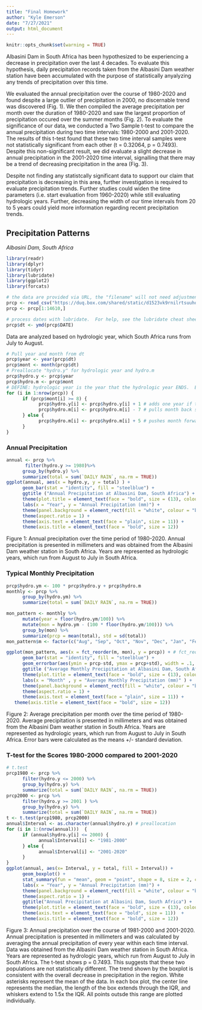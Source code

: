 ```yaml
---
title: "Final Homework"
author: "Kyle Emerson"
date: "7/27/2021"
output: html_document
---
```


```r
knitr::opts_chunk$set(warning = TRUE)
```
   Albasini Dam in South Africa has been hypothesized to be experiencing a decrease in precipitation over the last 4 decades. To evaluate this hypothesis, daily precipitation records taken from the Albasini Dam weather station have been accumulated with the purpose of statistically anyalyzing any trends of precipitation over this time.
   
   We evaluated the annual precipitation over the course of 1980-2020 and found despite a large outlier of precipitation in 2000, no discernable trend was discovered (Fig. 1). We then compiled the average precipitation per month over the duration of 1980-2020 and saw the largest proportion of precipitation occured over the summer months (Fig. 2). To evaluate the significance of our data, we conducted a Two Sample t-test to compare the annual precipitation during two time intervals: 1980-2000 and 2001-2020. The results of this t-test found that these two time interval samples were not statistically significant from each other (t = 0.32064, p = 0.7493). Despite this non-significant result, we did evaluate a slight decrease in annual precipitation in the 2001-2020 time interval, signalling that there may be a trend of decreasing precipitation in the area (Fig. 3). 
   
   Despite not finding any statistcally significant data to support our claim that precipitation is decreasing in this area, further investigation is required to evaluate precipitation trends. Further studies could widen the time parameters (i.e. start evaluation from 1960-2020) while still evaluating hydrologic years. Further, decreasing the width of our time intervals from 20 to 5 years could yield more information regarding recent precipitation trends. 
   
   



## Precipitation Patterns  
*Albasini Dam, South Africa*  
```r
library(readr)
library(dplyr)
library(tidyr)
library(lubridate)
library(ggplot2)
library(forcats)

# the data are provided via URL, the "filename" will not need adjustment - this may not apply to the options of the command.  If you prefer to work locally, the dataset is in the GitHub repository and the Box folder.  For the purposes of this homework, you may ignore the quality codes (in fact, you need to in order to process all of the data).  
prcp <- read_csv("https://duq.box.com/shared/static/d1523vk9rnilrtsuuhodffwj6vjygywk.csv", skip = 9)
prcp <- prcp[1:14610,]

# process dates with lubridate.  For help, see the lubridate cheat sheet in the Box folder.
prcp$dt <- ymd(prcp$DATE)
```

Data are analyzed based on hydrologic year, which South Africa runs from July to August.

```r
# Pull year and month from dt
prcp$year <- year(prcp$dt)
prcp$mont <- month(prcp$dt)
# Preallocate "hydro.y" for hydrologic year and hydro.m
prcp$hydro.y <- prcp$year
prcp$hydro.m <- prcp$mont
# DEFINE: hydrologic year is the year that the hydrologic year ENDS.  Ex: Hydrologic year 2020 begins August 2019 and goes to July 2020.
for (i in 1:nrow(prcp)) {
      if (prcp$mont[i] >= 8) {
            prcp$hydro.y[i] <- prcp$hydro.y[i] + 1 # adds one year if the month is August or later.
            prcp$hydro.m[i] <- prcp$hydro.m[i] - 7 # pulls month back so that August(8) is month 1
      } else {
            prcp$hydro.m[i] <- prcp$hydro.m[i] + 5 # pushes month forward so January(1) is month 6
      }
}
```

### Annual Precipitation

```r
annual <- prcp %>%
       filter(hydro.y >= 1980)%>%
      group_by(hydro.y) %>%  
      summarize(total = sum(`DAILY RAIN`, na.rm = TRUE))
ggplot(annual, aes(x = hydro.y, y = total) ) +
      geom_bar(stat = "identity", fill = "steelblue") +
      ggtitle ("Annual Precipitation at Albasini Dam, South Africa") +
      theme(plot.title = element_text(face = "bold", size = (13), colour = "steelblue4")) +
      labs(x = "Year", y = "Annual Precipitation (mm)") +
      theme(panel.background = element_rect(fill = "white", colour = "black")) +
      theme(aspect.ratio = 1) +
      theme(axis.text = element_text(face = "plain", size = 11)) +
      theme(axis.title = element_text(face = "bold", size = 12))  
```

Figure 1: Annual precipitation over the time period of 1980-2020. Annual precipitation is presented in millimeters and was obtained from the Albasini Dam weather station in South Africa. Years are represented as hydrologic years, which run from August to July in South Africa.

### Typical Monthly Precipitation

```r
prcp$hydro.ym <- 100 * prcp$hydro.y + prcp$hydro.m
monthly <- prcp %>%
      group_by(hydro.ym) %>%
      summarize(total = sum(`DAILY RAIN`, na.rm = TRUE))

mon_pattern <- monthly %>%
      mutate(year = floor(hydro.ym/100)) %>%
      mutate(mon = hydro.ym - (100 * floor(hydro.ym/100))) %>%
      group_by(mon) %>%
      summarize(prcp = mean(total), std = sd(total))
mon_pattern$m <- factor(c("Aug", "Sep", "Oct", "Nov", "Dec", "Jan", "Feb", "Mar", "Apr", "May", "Jun", "Jul")) # this puts the months in this order; otherwise, alphabetical is used.

ggplot(mon_pattern, aes(x = fct_reorder(m, mon), y = prcp)) + # fct_reorder is a command from forcats library that orders the factor, m (the name of the month)
      geom_bar(stat = "identity", fill = "steelblue") +
      geom_errorbar(aes(ymin = prcp-std, ymax = prcp+std), width = .1, position = position_dodge(.9)) +
      ggtitle ("Average Monthly Precipitation at Albasini Dam, South Africa") +
      theme(plot.title = element_text(face = "bold", size = (13), colour = "steelblue4")) +
      labs(x = "Month" , y = "Average Monthly Precipitation (mm)" ) +
      theme(panel.background = element_rect(fill = "white", colour = "black")) +
      theme(aspect.ratio = 1) +
      theme(axis.text = element_text(face = "plain", size = 11)) +
   theme(axis.title = element_text(face = "bold", size = 12))  


```

Figure 2: Average precipitation per month over the time period of 1980-2020. Average precipitation is presented in millimeters and was obtained from the Albasini Dam weather station in South Africa. Years are represented as hydrologic years, which run from August to July in South Africa. Error bars were calculated as the means +/- standard deviation.

### T-test for the Scores 1980-2000 compared to 2001-2020

```r
# t.test
prcp1980 <- prcp %>%
      filter(hydro.y <= 2000) %>%
      group_by(hydro.y) %>%
      summarize(total = sum(`DAILY RAIN`, na.rm = TRUE))
prcp2000 <- prcp %>%
      filter(hydro.y >= 2001 ) %>%
      group_by(hydro.y) %>%
      summarize(total = sum(`DAILY RAIN`, na.rm = TRUE))
t <- t.test(prcp1980, prcp2000)
annual$Interval <- as.character(annual$hydro.y) # preallocation
for (i in 1:(nrow(annual)))  {
      if (annual$hydro.y[i] <= 2000) {
            annual$Interval[i] <- "1981-2000"
      } else {
            annual$Interval[i] <- "2001-2020"
      }
}
ggplot(annual, aes(x= Interval, y = total, fill = Interval)) +
      geom_boxplot() +
      stat_summary(fun = "mean", geom = "point", shape = 8, size = 2, color = "white") +
      labs(x = "Year", y = "Annual Precipitation (mm)") +
      theme(panel.background = element_rect(fill = "white", colour = "black")) +
      theme(aspect.ratio = 1) +
      ggtitle("Annual Precipitation at Albasini Dam, South Africa") +
      theme(plot.title = element_text(face = "bold", size = (13), colour = "steelblue4")) +
      theme(axis.text = element_text(face = "bold", size = 11))  +
      theme(axis.title = element_text(face = "bold", size = 12))  

```

Figure 3: Annual precipitation over the course of 1981-2000 and 2001-2020. Annual precipitation is presented in millimeters and was calculated by averaging the annual precipitation of every year within each time interval. Data was obtained from the Albasini Dam weather station in South Africa. Years are represented as hydrologic years, which run from August to July in South Africa. The t-test shows p = 0.7493. This suggests that these two populations are not statistically different.  The trend shown by the boxplot is consistent with the overall decrease in precipitation in the region. White asterisks represent the mean of the data. In each box plot, the center line represents the median, the length of the box extends through the IQR, and whiskers extend to 1.5x the IQR. All points outsde this range are plotted individually.

